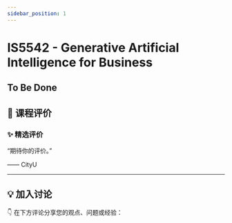 ```yaml
---
sidebar_position: 1
---
```



# IS5542 - Generative Artificial Intelligence for Business

## To Be Done

## **💬 课程评价**

### ✨ **精选评价**
<div className={commentStyles.commentBox}>
    <p className={commentStyles.commentText}>
        “期待你的评价。”
    </p>
    <p className={commentStyles.commentAuthor}>—— CityU</p>
</div>

---

## **💡 加入讨论**

👇 在下方评论分享您的观点、问题或经验：
<Utterances />
